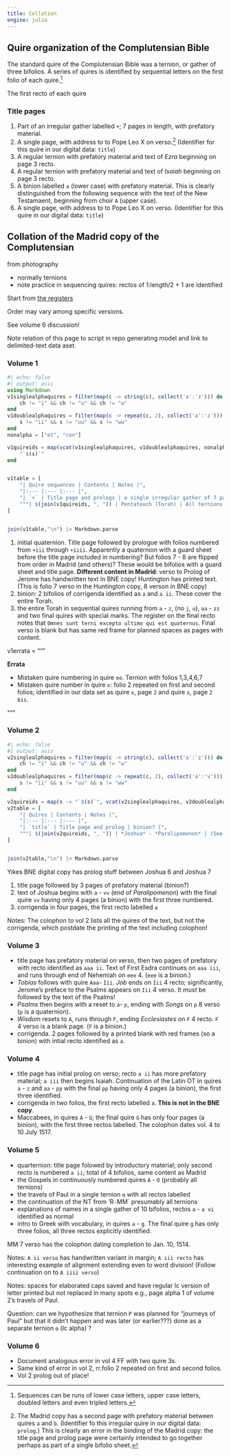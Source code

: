 ```yaml
---
title: Collation
engine: julia
---
```



## Quire organization of the Complutensian Bible

The standard quire of the Complutensian Bible was a ternion, or gather of three bifolios.  A series of quires is identified by sequential letters on the first folio of each quire.[^seq]

The first recto of each quire 


[^seq]: Sequences can be runs of lower case letters, upper case letters, doubled letters and even tripled letters.




### Title pages

1. Part of an irregular gather labelled `+`; 7 pages in length, with prefatory material.
2. A single page, with address to to Pope Leo X on verso.[^MadridVol2] (Identifier for this quire in our digital data: `title`)
3. A regular ternion with prefatory material and text of *Ezra* beginning on page 3 recto.
4. A regular ternion with prefatory material and text of *Isaiah* beginning on page 3 recto.
5. A binion labelled `a` (lower case) with prefatory material. This is clearly distinguished from the following sequence with the text of the New Testamaent, beginning from choir `A` (upper case).
6. A single page, with address to to Pope Leo X on verso. (Identifier for this quire in our digital data: `title`)


[^MadridVol2]: The Madrid copy has a second page with prefatory material between quires `a` and `b`. (Identifier fo this irregular quire in our digital data: `prolog`.) This is clearly an error in the binding of the Madrid copy: the title page and prolog page were certainly intended to go together perhaps as part of a single bifolio sheet.

## Collation of the Madrid copy of the Complutensian


from photography

- normally ternions
- note practice in sequencing quires: rectos of 1:length/2 + 1 are identified


Start from [the registers](../registers/)

Order may vary among specific versions.

See volume 6 discussion!

Note relation of this page to script in repo generating model and link to delimited-text data aset.

### Volume 1

```julia
#| echo: false
#| output: asis
using Markdown
v1singlealphaquires = filter(map(c -> string(c), collect('a':'z'))) do ch
    ch != "i" && ch != "u" && ch != "w"
end
v1doublealphaquires = filter(map(c -> repeat(c, 2), collect('a':'z'))) do s
	s != "ii" && s != "uu" && s != "ww"
end
nonalpha = ["et", "con"]

v1quireids = map(vcat(v1singlealphaquires, v1doublealphaquires, nonalpha)) do s
    "`$(s)`"
end


v1table = [
    "| Quire sequences | Contents | Notes |", 
    "|:--- |:--- |:--- |",
    "| `+` | Title page and prologs | a single irregular gather of 7 pages (presumably a ternion with one tipped-in single page) |",
    """| $(join(v1quireids, ", ")) | Pentateuch (Torah) | All ternions except for `ee` and `con`. `con` is a quaternion; ee` is an irregular gather with 7 pages: see errata. |"""
]


join(v1table,"\n") |> Markdown.parse
```




1. initial quaternion. Title page followed by prologue with folios numbered from `+iii` through `+iiii`. Apparently a quaternion with a guard sheet before the title page included in numbering? But folios 7 - 8 are flipped from order in Madrid (and others)? These would be bifolios with a guard sheet and title page.  **Different content in Madrid**: verso to Prolog of Jerome has handwritten text in BNE copy!  Huntington has printed text. (This is folio 7 verso in the Huntington copy, 8 verson in BNE copy)
2. binion: 2 bifolios of corrigenda identified as `a` and `a ii`. These cover the entire Torah.
3. the entire Torah in sequential quires running from `a` - `z`, (no `j`, `u`), `aa` - `zz` and two final quires with special marks. The register on the final recto notes that `Omnes sunt terni excepto ultimo qui est quaternus`. Final verso is blank but has same red frame for planned spaces as pages with content.

v1errata = """

**Errata**

- Mistaken quire numbering in quire `ee`. Ternion with folios 1,3,4,6,7
- Mistaken quire number in quire `x`: folio 2 repeated on first and second folios; identified in our data set as quire `x`, page `2` and quire `x`, page `2 bis`.

"""

### Volume 2


```julia
#| echo: false
#| output: asis
v2singlealphaquires = filter(map(c -> string(c), collect('a':'z'))) do ch
    ch != "i" && ch != "u" && ch != "w"
end
v2doublealphaquires = filter(map(c -> repeat(c, 2), collect('a':'v'))) do s
	s != "ii" && s != "uu" && s != "ww"
end

v2quireids = map(s -> "`$(s)`", vcat(v2singlealphaquires, v2doublealphaquires))
v2table = [
    "| Quires | Contents | Notes |", 
    "|:--- |:--- |:--- |",
    "| `title` | Title page and prolog | binion? |",
    """| $(join(v2quireids, ", ")) | *Joshua* - *Paralipomenon* | (See errata) |"""
]


join(v2table,"\n") |> Markdown.parse
```





Yikes BNE digital copy has prolog stuff between Joshua 6 and Joshua 7



1. title page followed by 3 pages of prefatory material (binion?)
2. text of Joshua begins with `a` - `vv` (end of *Paralipomenon*) with the final quire `vv` having only 4 pages (a binion) with the first three numbered.
3. corrigenda in four pages, the first recto labelled `a`

Notes: The colophon to vol 2 lists all the quires of the text, but not the corrigenda, which postdate the printing of the text including colophon!


### Volume 3


- title page has prefatory material on verso, then two pages of prefatory with recto identified as `aaa ii`. Text of First Esdra continues on `aaa iii`, and runs through end of Nehemiah on `eee` 4. (`eee` is a binion.)
- *Tobias* follows with quire `Aaa`- `Iii`. *Job* ends on `Iii` 4 recto; significantly, Jerome's preface to the Psalms appears on `Iii` 4 verso.  It *must* be followed by the text of the Psalms!
- *Psalms* then begins with a reset to `a`- `p`, ending with *Songs* on `p` 8 verso (`p` is a quaternion).
- *Wisdom* resets to `A`, runs through `F`, ending *Ecclesiastes* on `F` 4 recto.  `F` 4 verso is a blank page. (`F` is a binion.)
- corrigenda. 2 pages followed by a printed blank with red frames (so a binion) with intial recto identified as `a`.




### Volume 4

- title page has initial prolog on verso; recto `a ii` has more prefatory material; `a iii` then begins Isaiah. Continuation of the Latin OT in quires `a` - `z` and `aa` - `pp` with the final `pp` having only 4 pages (a binion), the first three identified. 
- corrigenda in two folios, the first recto labelled `a`. **This is not in the BNE copy**.
- Maccabees, in quires `A` - `G`; the final quire `G` has only four pages (a binion), with the first three rectos labelled. The colophon dates vol. 4 to 10 July 1517.





### Volume 5

- quarternion: title page folowed by introductory material; only second recto is numbered `a ii`; total of 4 bifolios, same content as Madrid
- the Gospels in continuously  numbered quires `A` - `O` (probably all ternions)
- the travels of Paul in a single ternion `α` with all rectos labelled
- the continuation of the NT from 'R` - `MM` presumably all ternions
- explanations of names in a single gather of 10 bifolios, rectos `a` - `a vi` identified as normal
- intro to Greek with vocabulary, in quires `a` - `g`. The final quire `g` has only three folios, all three rectos explicitly identified.

MM 7 verso has the colophon dating completion to Jan. 10, 1514.

Notes: `A ii verso` has handwritten variant in margin; `A iii recto` has interesting example of alignment extending even to word division! (Follow continuation on to `A iiii verso`)

Notes: spaces for elaborated caps saved and have regular lc version of letter printed but not replaced in many spots e.g., page alpha 1 of volume 2's travels of Paul.

Question: can we hypothesize that ternion `P` was planned for "journeys of Paul" but that it didn't happen and was later (or earlier???) done as a separate ternion `α` (lc alpha) ?





### Volume 6

::: {.callout-note title="Note these!"}


- Document analogous error in vol 4 FF with two quire 3s.
- Same kind of error in vol 2, rr.folio 2 repeated on first and second folios.
- Vol 2 prolog out of place!
:::





